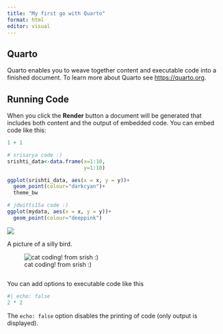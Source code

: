 ```yaml
---
title: "My first go with Quarto"
format: html
editor: visual
---
```


## Quarto

Quarto enables you to weave together content and executable code into a finished document. To learn more about Quarto see <https://quarto.org>.

## Running Code

When you click the **Render** button a document will be generated that includes both content and the output of embedded code. You can embed code like this:

```r
1 + 1
```

```r
# srisarya code :)
srishti_data<-data.frame(x=1:10,
                         y=1:10)

ggplot(srishti_data, aes(x = x, y = y))+
  geom_point(colour="darkcyan")+
  theme_bw

# jdwitts15a code :)
ggplot(mydata, aes(x = x, y = y))+
  geom_point(colour="deeppink")
```

![](https://media.giphy.com/media/EECy1Cp6nyV9e/giphy.gif?cid=82a1493bwxsft3sq309xaadqvjhkbrbuylegsunp5rbqws2q&ep=v1_gifs_trending&rid=giphy.gif&ct=g)

A picture of a silly bird.

![cat coding! from srish :)](https://media0.giphy.com/media/v1.Y2lkPTc5MGI3NjExaDcxdHZkNGNxemxudGxwZzBhc3A3aW13bGxjcnF3NXM1emlodHd6ciZlcD12MV9pbnRlcm5hbF9naWZfYnlfaWQmY3Q9Zw/ule4vhcY1xEKQ/giphy.gif)

```r

```

You can add options to executable code like this

```r
#| echo: false
2 * 2
```

The `echo: false` option disables the printing of code (only output is displayed).
